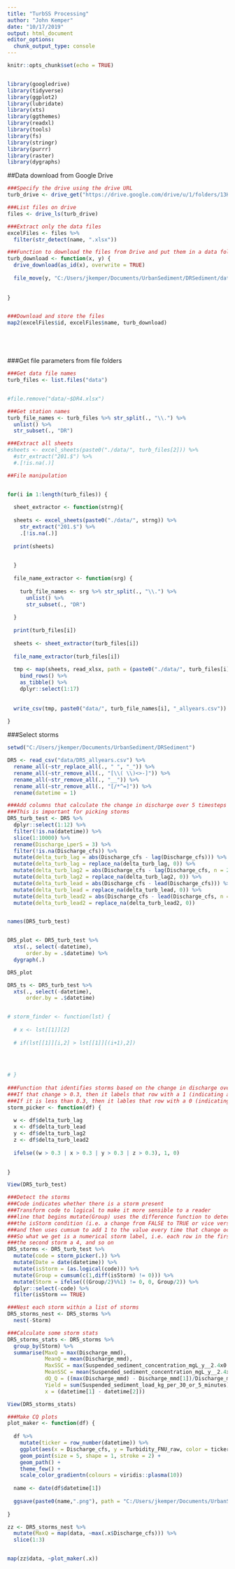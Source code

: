 ```yaml
---
title: "TurbSS Processing"
author: "John Kemper"
date: "10/17/2019"
output: html_document
editor_options: 
  chunk_output_type: console
---
```


```r
knitr::opts_chunk$set(echo = TRUE)


library(googledrive)
library(tidyverse)
library(ggplot2)
library(lubridate)
library(xts)
library(ggthemes)
library(readxl)
library(tools)
library(fs)
library(stringr)
library(purrr)
library(raster)
library(dygraphs)

```


##Data download from Google Drive
```r
###Specify the drive using the drive URL
turb_drive <- drive_get("https://drive.google.com/drive/u/1/folders/13K-gaXcBkCkLl1TTBw2tVQCjwsAUvSIW/")

###List files on drive
files <- drive_ls(turb_drive)

###Extract only the data files
excelFiles <- files %>%
  filter(str_detect(name, ".xlsx")) 

###Function to download the files from Drive and put them in a data folder
turb_download <- function(x, y) {
  drive_download(as_id(x), overwrite = TRUE)
  
  file_move(y, "C:/Users/jkemper/Documents/UrbanSediment/DRSediment/data")
  
  
}


###Download and store the files
map2(excelFiles$id, excelFiles$name, turb_download)






```


###Get file parameters from file folders
```r

###Get data file names
turb_files <- list.files("data")


#file.remove("data/~$DR4.xlsx")

###Get station names
turb_file_names <- turb_files %>% str_split(., "\\.") %>%
  unlist() %>%
  str_subset(., "DR")

###Extract all sheets
#sheets <- excel_sheets(paste0("./data/", turb_files[2])) %>%
  #str_extract("201.$") %>%
  #.[!is.na(.)]


```


```r
##File manipulation


for(i in 1:length(turb_files)) {
  
  sheet_extractor <- function(strng){
    
  sheets <- excel_sheets(paste0("./data/", strng)) %>%
    str_extract("201.$") %>%
    .[!is.na(.)]
  
  print(sheets)
  

  }
  
  file_name_extractor <- function(srg) {
    
    turb_file_names <- srg %>% str_split(., "\\.") %>%
      unlist() %>%
      str_subset(., "DR")
    
  }
  
  print(turb_files[i])
  
  sheets <- sheet_extractor(turb_files[i])
  
  file_name_extractor(turb_files[i])
  
  tmp <- map(sheets, read_xlsx, path = (paste0("./data/", turb_files[i]))) %>%
    bind_rows() %>%
    as_tibble() %>%
    dplyr::select(1:17)
    
  
  write_csv(tmp, paste0("data/", turb_file_names[i], "_allyears.csv"))
  
}


```



###Select storms
```r
setwd("C:/Users/jkemper/Documents/UrbanSediment/DRSediment")

DR5 <- read_csv("data/DR5_allyears.csv") %>%  
  rename_all(~str_replace_all(., " ", "_")) %>%
  rename_all(~str_remove_all(., "[\\( \\)<>-]")) %>%
  rename_all(~str_remove_all(., "__")) %>%
  rename_all(~str_remove_all(., "[/*^=]")) %>%
  rename(datetime = 1)

###Add columns that calculate the change in discharge over 5 timesteps 
###This is important for picking storms
DR5_turb_test <- DR5 %>%
  dplyr::select(1:12) %>%
  filter(!is.na(datetime)) %>%
  slice(1:10000) %>%
  rename(Discharge_LperS = 3) %>%
  filter(!is.na(Discharge_cfs)) %>%
  mutate(delta_turb_lag = abs(Discharge_cfs - lag(Discharge_cfs))) %>%
  mutate(delta_turb_lag = replace_na(delta_turb_lag, 0)) %>%
  mutate(delta_turb_lag2 = abs(Discharge_cfs - lag(Discharge_cfs, n = 2))) %>%
  mutate(delta_turb_lag2 = replace_na(delta_turb_lag2, 0)) %>%
  mutate(delta_turb_lead = abs(Discharge_cfs - lead(Discharge_cfs))) %>%
  mutate(delta_turb_lead = replace_na(delta_turb_lead, 0)) %>%
  mutate(delta_turb_lead2 = abs(Discharge_cfs - lead(Discharge_cfs, n = 2))) %>%
  mutate(delta_turb_lead2 = replace_na(delta_turb_lead2, 0))


names(DR5_turb_test)


DR5_plot <- DR5_turb_test %>%
  xts(., select(-datetime),
      order.by = .$datetime) %>%
  dygraph(.)

DR5_plot

DR5_ts <- DR5_turb_test %>%
  xts(., select(-datetime),
      order.by = .$datetime) 


# storm_finder <- function(lst) {
  
  # x <- lst[[1]][2]
  
  # if(lst[[1]][i,2] > lst[[1]][(i+1),2])
    
    
  

# }
  
###Function that identifies storms based on the change in discharge over 5 timesteps
###If that change > 0.3, then it labels that row with a 1 (indicating a storm)
###If it is less than 0.3, then it lables that row with a 0 (indicating no storm)
storm_picker <- function(df) {
  
  w <- df$delta_turb_lag
  x <- df$delta_turb_lead
  y <- df$delta_turb_lag2
  z <- df$delta_turb_lead2
  
  ifelse((w > 0.3 | x > 0.3 | y > 0.3 | z > 0.3), 1, 0)
  

}

View(DR5_turb_test)

###Detect the storms
###Code indicates whether there is a storm present
###Transform code to logical to make it more sensible to a reader
###line that begins mutate(Group) uses the difference function to detect when there is a change in 
###the isStorm condition (i.e. a change from FALSE to TRUE or vice versa)
###and then uses cumsum to add 1 to the value every time that change occurs
###So what we get is a numerical storm label, i.e. each row in the first storm has 2 in the Group column
###the second storm a 4, and so on
DR5_storms <- DR5_turb_test %>%
  mutate(code = storm_picker(.)) %>%
  mutate(Date = date(datetime)) %>%
  mutate(isStorm = (as.logical(code))) %>%
  mutate(Group = cumsum(c(1,diff(isStorm) != 0))) %>%
  mutate(Storm = ifelse(((Group/2)%%1) != 0, 0, Group/2)) %>%
  dplyr::select(-code) %>%
  filter(isStorm == TRUE) 

```

```r
###Nest each storm within a list of storms
DR5_storms_nest <- DR5_storms %>%
  nest(-Storm)

###Calculate some storm stats
DR5_storms_stats <- DR5_storms %>%
  group_by(Storm) %>%
  summarise(MaxQ = max(Discharge_mmd),
            MeanQ = mean(Discharge_mmd),
            MaxSSC = max(Suspended_sediment_concentration_mgL_y__2.4x0.98),
            MeanSSC = mean(Suspended_sediment_concentration_mgL_y__2.4x0.98),
            dQ_Q = ((max(Discharge_mmd) - Discharge_mmd[1])/Discharge_mmd[1]),
            Yield = sum(Suspended_sediment_load_kg_per_30_or_5_minutes),
            x = (datetime[1] - datetime[2]))

View(DR5_storms_stats)

###Make CQ plots
plot_maker <- function(df) {
  
  df %>%
    mutate(ticker = row_number(datetime)) %>%
    ggplot(aes(x = Discharge_cfs, y = Turbidity_FNU_raw, color = ticker)) +
    geom_point(size = 5, shape = 1, stroke = 2) +
    geom_path() +
    theme_few() +
    scale_color_gradientn(colours = viridis::plasma(10))
  
  name <- date(df$datetime[1])
  
  ggsave(paste0(name,".png"), path = "C:/Users/jkemper/Documents/UrbanSediment/DR5_CQ_plots")
  
}

zz <- DR5_storms_nest %>%
  mutate(MaxQ = map(data, ~max(.x$Discharge_cfs))) %>%
  slice(1:3)


map(zz$data, ~plot_maker(.x))




```


